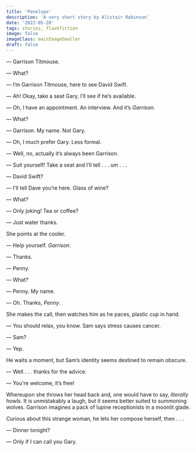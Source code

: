 ```yaml
---
title: 'Penelope'
description: 'A very short story by Alistair Robinson'
date: '2022-05-20'
tags: stories, flashfiction
image: false
imageClass: mainImageSmaller
draft: false
---
```


— Garrison Titmouse.

— What?

— I’m Garrison Titmouse, here to see David Swift.

— Ah! Okay, take a seat Gary, I’ll see if he’s available.

— Oh, I have an appointment. An interview. And it’s _Garrison_.

— What?

— Garrison. My name. Not Gary.

— Oh, I much prefer Gary. Less formal.

— Well, no, actually it’s always been Garrison.

— Suit yourself! Take a seat and I’ll tell . . . um . . .

— David Swift?

— I'll tell Dave you’re here. Glass of wine?

— What?

— Only joking! Tea or coffee?

— Just water thanks.

She points at the cooler.

— Help yourself. _Garrison_.

— Thanks.

— Penny.

— What?

— Penny. My name.

— Oh. Thanks, _Penny_.

She makes the call, then watches him as he paces, plastic cup in hand.

— You should relax, you know. Sam says stress causes cancer.

— Sam?

— Yep.

He waits a moment, but Sam’s identity seems destined to remain obscure.

— Well . . . thanks for the advice.

— You're welcome, it’s free!

Whereupon she throws her head back and, one would have to say, _literally howls_. It is unmistakably a laugh, but it seems better suited to summoning wolves. Garrison imagines a pack of lupine receptionists in a moonlit glade.

Curious about this strange woman, he lets her compose herself, then . . .

— Dinner tonight?

— Only if I can call you Gary.
